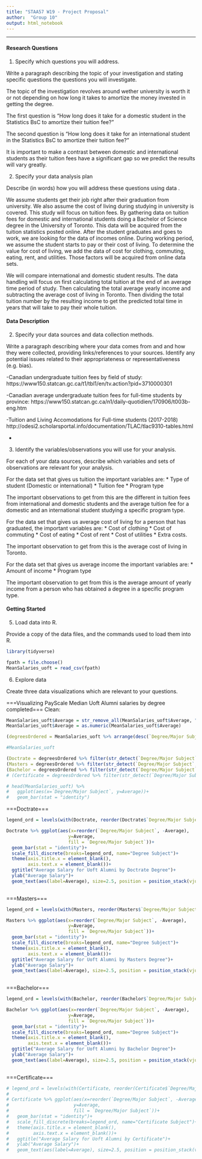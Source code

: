 ```yaml
---
title: "STAA57 W19 - Project Proposal"
author:  "Group 10"
output: html_notebook
---
```


***

#### Research Questions

1. Specify which questions you will address.

Write a paragraph describing the topic of your investigation and stating specific questions the questions you will investigate.

The topic of the investigation revolves around wether university is worth it or not depending on how long it takes to amortize the money invested in getting the degree.

The first question is "How long does it take for a domestic student in the Statistics BsC to amortize their tuition fee?"

The second question is "How long does it take for an international student in the Statistics BsC to amortize their tuition fee?"

It is important to make a contrast between domestic and international students as their tuition fees have a significant gap so we predict the results will vary greatly.


2. Specify your data analysis plan 

Describe (in words) how you will address these questions using data .

We assume students get their job right after their graduation from university. We also assume the cost of living during studying in university is covered. This study will focus on tuition fees. By gathering data on tuition fees for domestic and international students doing a Bachelor of Science degree in the University of Toronto. This data will be acquired from the tuition statistics posted online. After the student graduates and goes to work, we are looking for the data of incomes online. During working period, we assume the student starts to pay or their cost of living. To determine the value for cost of living, we add the data of cost for clothing, commuting, eating, rent, and utilities. Those factors will be acquired from online data sets.

We will compare international and domestic student results. The data handling will focus on first calculating total tuition at the end of an average time period of study. Then calculating the total average yearly income and subtracting the average cost of living in Toronto. Then dividing the total tuition number by the resulting income to get the predicted total time in years that will take to pay their whole tuition.

#### Data Description

2. Specify your data sources and data collection methods.

Write a paragraph describing where your data comes from and and how they were collected, providing links/references to your sources. Identify any potential issues related to their appropriateness or representativeness (e.g. bias). 

-Canadian undergraduate tuition fees by field of study:
https://www150.statcan.gc.ca/t1/tbl1/en/tv.action?pid=3710000301

-Canadian average undergraduate tuition fees for full-time students by province:
https://www150.statcan.gc.ca/n1/daily-quotidien/170906/t003b-eng.htm

-Tuition and Living Accomodations for Full-time students (2017-2018)
http://odesi2.scholarsportal.info/documentation/TLAC/tlac9310-tables.html

-


3. Identify the variables/observations you will use for your analysis.

For each of your data sources, describe which variables and sets of observations are relevant for your analysis.

For the data set that gives us tuition the important variables are:
* Type of student (Domestic or international)
* Tuition fee
* Program type

The important observations to get from this are the different in tuition fees from international and domestic students and the average tuition fee for a domestic and an international student studying a specific program type.

For the data set that gives us average cost of living for a person that has graduated, the important variables are:
* Cost of clothing
* Cost of commuting
* Cost of eating
* Cost of rent
* Cost of utilities
* Extra costs.

The important observation to get from this is the average cost of living in Toronto.

For the data set that gives us average income the important variables are:
* Amount of income 
* Program type

The important observation to get from this is the average amount of yearly income from a person who has obtained a degree in a specific program type.

#### Getting Started 


5. Load data into R.

Provide a copy of the data files, and the commands used to load them into R. 

```r
library(tidyverse)
```

```r
fpath = file.choose()
MeanSalaries_uoft = read_csv(fpath)
```


6. Explore data 

Create three data visualizations which are relevant to your questions.

===Visualizing PayScale Median Uoft Alumni salaries by degree completed===
Clean:
```r
MeanSalaries_uoft$Average = str_remove_all(MeanSalaries_uoft$Average, "\\D")
MeanSalaries_uoft$Average = as.numeric(MeanSalaries_uoft$Average)
```


```r
(degreesOrdered = MeanSalaries_uoft %>% arrange(desc(`Degree/Major Subject`)))
```

```r
#MeanSalaries_uoft

(Doctrate = degreesOrdered %>% filter(str_detect(`Degree/Major Subject`, "Doc")))
(Masters = degreesOrdered %>% filter(str_detect(`Degree/Major Subject`, "Master")))
(Bachelor = degreesOrdered %>% filter(str_detect(`Degree/Major Subject`, "Bachelor")))
# (Certificate = degreesOrdered %>% filter(str_detect(`Degree/Major Subject`, "Certificate")))

# head(MeanSalaries_uoft) %>% 
#   ggplot(aes(x=`Degree/Major Subject`, y=Average))+
#   geom_bar(stat = "identity")
```
===Doctrate===
```r
legend_ord = levels(with(Doctrate, reorder(Doctrate$`Degree/Major Subject`, -Average)))

Doctrate %>% ggplot(aes(x=reorder(`Degree/Major Subject`, -Average),
                       y=Average,
                       fill = `Degree/Major Subject`))+
  geom_bar(stat = "identity")+
  scale_fill_discrete(breaks=legend_ord, name="Degree Subject")+
  theme(axis.title.x = element_blank(),
        axis.text.x = element_blank())+
  ggtitle("Average Salary for Uoft Alumni by Doctrate Degree")+
  ylab("Average Salary")+
  geom_text(aes(label=Average), size=2.5, position = position_stack(vjust = 0.9))
  
```

===Masters===

```r
legend_ord = levels(with(Masters, reorder(Masters$`Degree/Major Subject`, -Average)))

Masters %>% ggplot(aes(x=reorder(`Degree/Major Subject`, -Average),
                       y=Average,
                       fill = `Degree/Major Subject`))+
  geom_bar(stat = "identity")+
  scale_fill_discrete(breaks=legend_ord, name="Degree Subject")+
  theme(axis.title.x = element_blank(),
        axis.text.x = element_blank())+
  ggtitle("Average Salary for Uoft Alumni by Masters Degree")+
  ylab("Average Salary")+
  geom_text(aes(label=Average), size=2.5, position = position_stack(vjust = 0.9))
  
```

===Bachelor===

```r
legend_ord = levels(with(Bachelor, reorder(Bachelor$`Degree/Major Subject`, -Average)))

Bachelor %>% ggplot(aes(x=reorder(`Degree/Major Subject`, -Average),
                       y=Average,
                       fill = `Degree/Major Subject`))+
  geom_bar(stat = "identity")+
  scale_fill_discrete(breaks=legend_ord, name="Degree Subject")+
  theme(axis.title.x = element_blank(),
        axis.text.x = element_blank())+
  ggtitle("Average Salary for Uoft Alumni by Bachelor Degree")+
  ylab("Average Salary")+
  geom_text(aes(label=Average), size=2.5, position = position_stack(vjust = 0.9))
  
```

===Certificate===

```r
# legend_ord = levels(with(Certificate, reorder(Certificate$`Degree/Major Subject`, -Average)))
# 
# Certificate %>% ggplot(aes(x=reorder(`Degree/Major Subject`, -Average),
#                        y=Average,
#                        fill = `Degree/Major Subject`))+
#   geom_bar(stat = "identity")+
#   scale_fill_discrete(breaks=legend_ord, name="Certificate Subject")+
#   theme(axis.title.x = element_blank(),
#         axis.text.x = element_blank())+
#   ggtitle("Average Salary for Uoft Alumni by Certificate")+
#   ylab("Average Salary")+
#   geom_text(aes(label=Average), size=2.5, position = position_stack(vjust = 0.9))
  
```